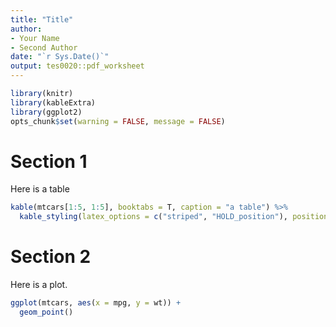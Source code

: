 ```yaml
---
title: "Title"
author: 
- Your Name
- Second Author
date: "`r Sys.Date()`"
output: tes0020::pdf_worksheet
---
```


```r
library(knitr)
library(kableExtra)
library(ggplot2)
opts_chunk$set(warning = FALSE, message = FALSE)
```

# Section 1
Here is a table

```r
kable(mtcars[1:5, 1:5], booktabs = T, caption = "a table") %>%
  kable_styling(latex_options = c("striped", "HOLD_position"), position = "left")
```

\clearpage 

# Section 2
Here is a plot.

```r
ggplot(mtcars, aes(x = mpg, y = wt)) +
  geom_point()
```
